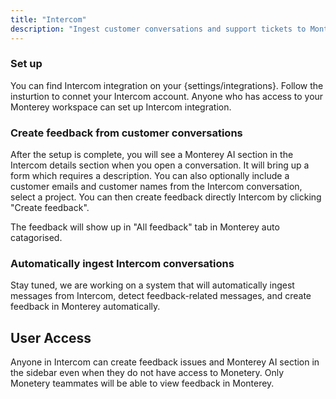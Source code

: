 ```yaml
---
title: "Intercom"
description: "Ingest customer conversations and support tickets to Monterey for consolidation and analysis"
---
```

### Set up
You can find Intercom integration on your {settings/integrations}. Follow the insturtion to connet your Intercom account. Anyone who has access to your Monterey workspace can set up Intercom integration. 

### Create feedback from customer conversations
After the setup is complete, you will see a Monterey AI section in the Intercom details section when you open a conversation. It will bring up a form which requires a description. You can also optionally include a customer emails and customer names from the Intercom conversation, select a project. You can then create feedback directly Intercom by clicking "Create feedback". 

The feedback will show up in "All feedback" tab in Monterey auto catagorised.

### Automatically ingest Intercom conversations
Stay tuned, we are working on a system that will automatically ingest messages from Intercom, detect feedback-related messages, and create feedback in Monterey automatically.

## User Access
Anyone in Intercom can create feedback issues and Monterey AI section in the sidebar even when they do not have access to Monetery. Only Monetery teammates will be able to view feedback in Monterey.
